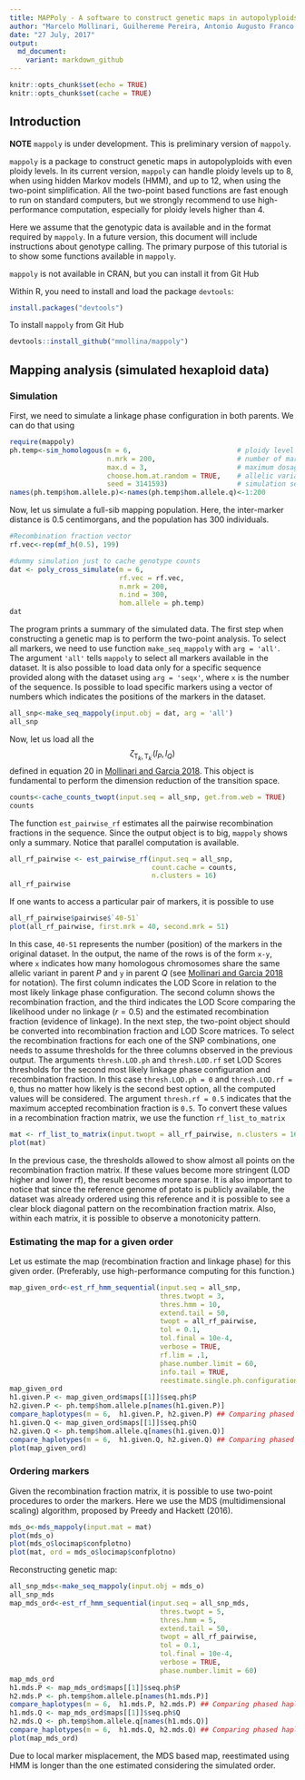 ```yaml
---
title: MAPPoly - A software to construct genetic maps in autopolyploids with high ploidy level
author: "Marcelo Mollinari, Guilhereme Pereira, Antonio Augusto Franco Garcia and Zhao-Bang Zeng"
date: "27 July, 2017"
output:
  md_document:
    variant: markdown_github
---
```


```r
knitr::opts_chunk$set(echo = TRUE)
knitr::opts_chunk$set(cache = TRUE)
```

## Introduction

**NOTE** `mappoly` is under development. This is preliminary version of `mappoly`.

`mappoly` is a package to construct genetic maps in autopolyploids with even ploidy levels. In its current version, `mappoly` can handle ploidy levels up to 8, when using hidden Markov models (HMM), and up to 12, when using the two-point simplification. All the two-point based functions are fast enough to run on standard computers, but we strongly recommend to use high-performance computation, especially for ploidy levels higher than 4. 

Here we assume that the genotypic data is available and in the format required by `mappoly`. In a future version, this document will include instructions about genotype calling. The primary purpose of this tutorial is to show some functions available in `mappoly`.

`mappoly` is not available in CRAN, but you can install it from Git Hub

Within R, you need to install and load the package `devtools`:

```R
install.packages("devtools")
```
To install `mappoly` from Git Hub

```R
devtools::install_github("mmollina/mappoly")
```

## Mapping analysis (simulated hexaploid data)

### Simulation

First, we need to simulate a linkage phase configuration in both parents. We can do that using
```r
require(mappoly)
ph.temp<-sim_homologous(m = 6,                          # ploidy level
                        n.mrk = 200,                    # number of markers 
                        max.d = 3,                      # maximum dosage number
                        choose.hom.at.random = TRUE,    # allelic variants randomly attributed to homologous
                        seed = 3141593)                 # simulation seed
names(ph.temp$hom.allele.p)<-names(ph.temp$hom.allele.q)<-1:200
```

Now, let us simulate a full-sib mapping population. Here, the inter-marker distance is 0.5 centimorgans, and the population has 300 individuals.
```r
#Recombination fraction vector
rf.vec<-rep(mf_h(0.5), 199)

#dummy simulation just to cache genotype counts
dat <- poly_cross_simulate(m = 6,
                           rf.vec = rf.vec,
                           n.mrk = 200,
                           n.ind = 300,
                           hom.allele = ph.temp)
dat
```

The program prints a summary of the simulated data. The first step when constructing a genetic map is to perform the two-point analysis. To select all markers, we need to use function `make_seq_mappoly` with `arg = 'all'`. The argument `'all'` tells `mappoly` to select all markers available in the dataset. It is also possible to load data only for a specific sequence provided along with the dataset using `arg = 'seqx'`, where `x` is the number of the sequence. Is possible to load specific markers using a vector of numbers which indicates the positions of the markers in the dataset.

```r
all_snp<-make_seq_mappoly(input.obj = dat, arg = 'all')
all_snp
```

Now, let us load all the $$\zeta_{\mbox{T}_{k},\mbox{T}_{k^{\prime}}}(l_{P}, l_{Q})$$ defined in equation 20 in [Mollinari and Garcia 2018](doi). This object is fundamental to perform the dimension reduction of the transition space.

```r
counts<-cache_counts_twopt(input.seq = all_snp, get.from.web = TRUE)
counts
```

The function `est_pairwise_rf` estimates all the pairwise recombination fractions in the sequence. Since the output object is to big, `mappoly` shows only a summary. Notice that parallel computation is available.
```r
all_rf_pairwise <- est_pairwise_rf(input.seq = all_snp, 
                                   count.cache = counts, 
                                   n.clusters = 16)
all_rf_pairwise
```

If one wants to access a particular pair of markers, it is possible to use
```r
all_rf_pairwise$pairwise$`40-51`
plot(all_rf_pairwise, first.mrk = 40, second.mrk = 51)
```

In this case, `40-51` represents the number (position) of the markers in the original dataset. In the output, the name of the rows is of the form `x-y`, where `x` indicates how many homologous chromosomes share the same allelic variant in parent $P$ and `y` in parent $Q$ (see [Mollinari and Garcia 2018](doi) for notation). 
The first column indicates the LOD Score in relation to the most likely linkage phase configuration. The second column shows the recombination fraction, and the third indicates the LOD Score comparing the likelihood under no linkage ($r = 0.5$) and the estimated recombination fraction (evidence of linkage).
In the next step, the two-point object should be converted into recombination fraction and LOD Score matrices. To select the recombination fractions for each one of the SNP combinations, one needs to assume thresholds for the three columns observed in the previous output. The arguments `thresh.LOD.ph` and `thresh.LOD.rf` set LOD Scores thresholds for the second most likely linkage phase configuration and recombination fraction. In this case `thresh.LOD.ph = 0` and `thresh.LOD.rf = 0`, thus no matter how likely is the second best option, all the computed values will be considered. The argument `thresh.rf = 0.5` indicates that the maximum accepted recombination fraction is `0.5`. To convert these values in a recombination fraction matrix, we use the function `rf_list_to_matrix`

```r
mat <- rf_list_to_matrix(input.twopt = all_rf_pairwise, n.clusters = 16)
plot(mat)
```

In the previous case, the thresholds allowed to show almost all points on the recombination fraction matrix. If these values become more stringent (LOD higher and lower rf), the result becomes more sparse. It is also important to notice that since the reference genome of potato is publicly available, the dataset was already ordered using this reference and it is possible to see a clear block diagonal pattern on the recombination fraction matrix. Also, within each matrix, it is possible to observe a monotonicity pattern.


### Estimating the map for a given order

Let us estimate the map (recombination fraction and linkage phase) for this given order. (Preferably, use high-performance computing for this function.) 
```r
map_given_ord<-est_rf_hmm_sequential(input.seq = all_snp,
                                     thres.twopt = 3,
                                     thres.hmm = 10,
                                     extend.tail = 50,
                                     twopt = all_rf_pairwise,
                                     tol = 0.1, 
                                     tol.final = 10e-4, 
                                     verbose = TRUE, 
                                     rf.lim = .1, 
                                     phase.number.limit = 60, 
                                     info.tail = TRUE,               
                                     reestimate.single.ph.configuration = FALSE)
map_given_ord
h1.given.P <- map_given_ord$maps[[1]]$seq.ph$P
h2.given.P <- ph.temp$hom.allele.p[names(h1.given.P)]
compare_haplotypes(m = 6,  h1.given.P, h2.given.P) ## Comparing phased haplotypes
h1.given.Q <- map_given_ord$maps[[1]]$seq.ph$Q
h2.given.Q <- ph.temp$hom.allele.q[names(h1.given.Q)]
compare_haplotypes(m = 6,  h1.given.Q, h2.given.Q) ## Comparing phased haplotypes
plot(map_given_ord)
```

### Ordering markers

Given the recombination fraction matrix, it is possible to use two-point procedures to order the markers. Here we use the MDS (multidimensional scaling) algorithm, proposed by Preedy and Hackett (2016). 
```r
mds_o<-mds_mappoly(input.mat = mat)
plot(mds_o)
plot(mds_o$locimap$confplotno)
plot(mat, ord = mds_o$locimap$confplotno)
```
Reconstructing genetic map:

```R
all_snp_mds<-make_seq_mappoly(input.obj = mds_o)
all_snp_mds
map_mds_ord<-est_rf_hmm_sequential(input.seq = all_snp_mds,
                                     thres.twopt = 5,
                                     thres.hmm = 5,
                                     extend.tail = 50,
                                     twopt = all_rf_pairwise,
                                     tol = 0.1, 
                                     tol.final = 10e-4, 
                                     verbose = TRUE, 
                                     phase.number.limit = 60)
map_mds_ord
h1.mds.P <- map_mds_ord$maps[[1]]$seq.ph$P
h2.mds.P <- ph.temp$hom.allele.p[names(h1.mds.P)]
compare_haplotypes(m = 6,  h1.mds.P, h2.mds.P) ## Comparing phased haplotypes
h1.mds.Q <- map_mds_ord$maps[[1]]$seq.ph$Q
h2.mds.Q <- ph.temp$hom.allele.q[names(h1.mds.Q)]
compare_haplotypes(m = 6,  h1.mds.Q, h2.mds.Q) ## Comparing phased haplotypes
plot(map_mds_ord)
```

Due to local marker misplacement, the MDS based map, reestimated using HMM is longer than the one estimated considering the simulated order. 

